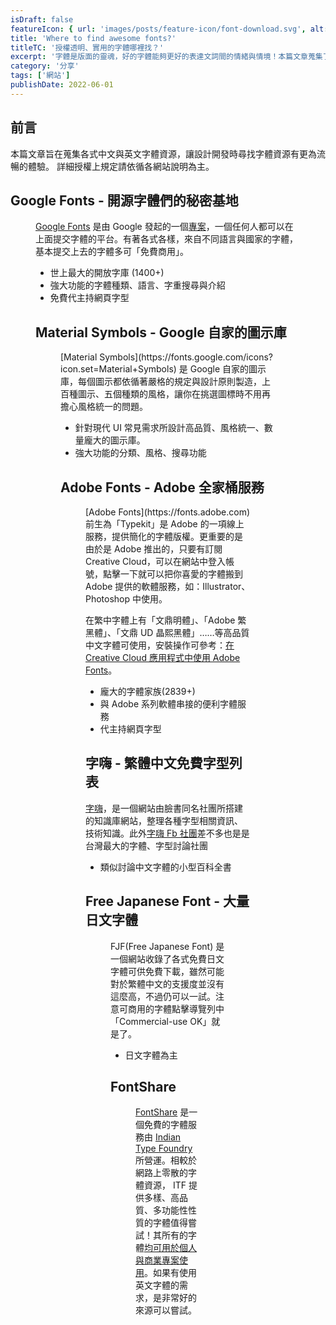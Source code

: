 ```yaml
---
isDraft: false
featureIcon: { url: 'images/posts/feature-icon/font-download.svg', alt: '字體下載符號' }
title: 'Where to find awesome fonts?'
titleTC: '授權透明、實用的字體哪裡找？'
excerpt: '字體是版面的靈魂，好的字體能夠更好的表達文詞間的情緒與情境！本篇文章蒐集了實用且來源可靠、授權清楚的字體網站，在使用時請務必要注意授權範圍限制。'
category: '分享'
tags: ['網站']
publishDate: 2022-06-01
---
```


## 前言

本篇文章旨在蒐集各式中文與英文字體資源，讓設計開發時尋找字體資源有更為流暢的體驗。 詳細授權上規定請依循各網站說明為主。

## Google Fonts - 開源字體們的秘密基地

<Figure
  width="1200"
  height="600"
  src="images/posts/where-to-find-awesome-fonts/google-fonts.webp"
  alt="Google Fonts 網站截圖"
/>

[Google Fonts](https://fonts.google.com/) 是由 Google 發起的一個[專案](https://github.com/google/fonts)，一個任何人都可以在上面提交字體的平台。有著各式各樣，來自不同語言與國家的字體，基本提交上去的字體多可「免費商用」。

- 世上最大的開放字庫 (1400+)
- 強大功能的字體種類、語言、字重搜尋與介紹
- 免費代主持網頁字型

## Material Symbols - Google 自家的圖示庫

<Figure
  width="1200"
  height="600"
  src="images/posts/where-to-find-awesome-fonts/material-symbols.webp"
  alt="Material Symbols 網站截圖"
/>
[Material Symbols](https://fonts.google.com/icons?icon.set=Material+Symbols) 是 Google 自家的圖示庫，每個圖示都依循著嚴格的規定與設計原則製造，上百種圖示、五個種類的風格，讓你在挑選圖標時不用再擔心風格統一的問題。

- 針對現代 UI 常見需求所設計高品質、風格統一、數量龐大的圖示庫。
- 強大功能的分類、風格、搜尋功能

## Adobe Fonts - Adobe 全家桶服務

<Figure
  width="1200"
  height="600"
  src="images/posts/where-to-find-awesome-fonts/adobe-fonts.webp"
  alt="Adobe Fonts 網站截圖"
/>
[Adobe Fonts](https://fonts.adobe.com) 前生為「Typekit」是 Adobe 的一項線上服務，提供簡化的字體版權。更重要的是由於是 Adobe
推出的，只要有訂閱 Creative Cloud，可以在網站中登入帳號，點擊一下就可以把你喜愛的字體搬到 Adobe 提供的軟體服務，如：Illustrator、Photoshop
中使用。

在繁中字體上有「文鼎明體」、｢Adobe 繁黑體」、｢文鼎 UD 晶熙黑體」……等高品質中文字體可使用，安裝操作可參考：[在 Creative Cloud 應用程式中使用 Adobe Fonts](https://helpx.adobe.com/tw/creative-cloud/help/add-fonts.html)。

- 龐大的字體家族(2839+)
- 與 Adobe 系列軟體串接的便利字體服務
- 代主持網頁字型

## 字嗨 - 繁體中文免費字型列表

[字嗨](https://zi-hi.com/%E7%B9%81%E9%AB%94%E4%B8%AD%E6%96%87%E5%85%8D%E8%B2%BB%E5%AD%97%E5%9E%8B%E5%88%97%E8%A1%A8)，是一個網站由臉書同名社團所搭建的知識庫網站，整理各種字型相關資訊、技術知識。此外[字嗨 Fb 社團](https://www.facebook.com/groups/enjoyfonts/)差不多也是是台灣最大的字體、字型討論社團

- 類似討論中文字體的小型百科全書

## Free Japanese Font - 大量日文字體

<Figure
  width="1200"
  height="600"
  src="images/posts/where-to-find-awesome-fonts/free-japanese-fonts.webp"
  alt="Adobe Fonts 網站截圖"
/>

FJF(Free Japanese Font) 是一個網站收錄了各式免費日文字體可供免費下載，雖然可能對於繁體中文的支援度並沒有這麼高，不過仍可以一試。注意可商用的字體點擊導覽列中「Commercial-use OK」就是了。

- 日文字體為主

## FontShare

<Figure
  width="1200"
  height="600"
  src="images/posts/where-to-find-awesome-fonts/fontshare.webp"
  alt="Adobe Fonts 網站截圖"
/>

[FontShare](https://www.fontshare.com/) 是一個免費的字體服務由 [Indian Type Foundry](https://www.indiantypefoundry.com) 所營運。相較於網路上零散的字體資源， ITF 提供多樣、高品質、多功能性性質的字體值得嘗試！其所有的字體[均可用於個人與商業專案使用](https://www.fontshare.com/licenses/itf-ffl)。如果有使用英文字體的需求，是非常好的來源可以嘗試。
